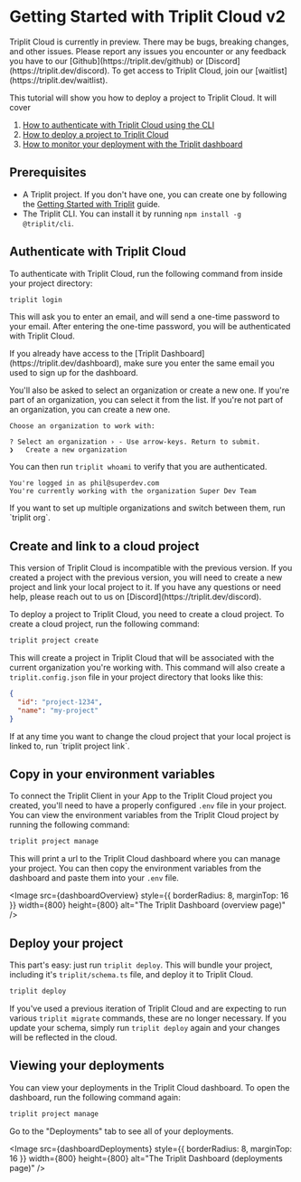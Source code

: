 
# Getting Started with Triplit Cloud v2

<Callout type="warning" emoji="⚠️">
  Triplit Cloud is currently in preview. There may be bugs, breaking changes,
  and other issues. Please report any issues you encounter or any feedback you
  have to our [Github](https://triplit.dev/github) or
  [Discord](https://triplit.dev/discord).
</Callout>
<Callout type="info" emoji="ℹ️">
  To get access to Triplit Cloud, join our
  [waitlist](https://triplit.dev/waitlist).
</Callout>

This tutorial will show you how to deploy a project to Triplit Cloud. It will cover

1. [How to authenticate with Triplit Cloud using the CLI](#authenticate-with-triplit-cloud)
2. [How to deploy a project to Triplit Cloud](#deploy-your-project)
3. [How to monitor your deployment with the Triplit dashboard](#viewing-your-deployments)

## Prerequisites

- A Triplit project. If you don't have one, you can create one by following the
  [Getting Started with Triplit](/getting-started) guide.
- The Triplit CLI. You can install it by running `npm install -g @triplit/cli`.

## Authenticate with Triplit Cloud

To authenticate with Triplit Cloud, run the following command from inside your project directory:

```bash copy
triplit login
```

This will ask you to enter an email, and will send a one-time password to your email. After entering the one-time password, you will be authenticated with Triplit Cloud.

<Callout type="info" emoji="ℹ️">
  If you already have access to the [Triplit
  Dashboard](https://triplit.dev/dashboard), make sure you enter the same email
  you used to sign up for the dashboard.
</Callout>

You'll also be asked to select an organization or create a new one. If you're part of an organization, you can select it from the list. If you're not part of an organization, you can create a new one.

```stdout
Choose an organization to work with:

? Select an organization › - Use arrow-keys. Return to submit.
❯   Create a new organization
```

You can then run `triplit whoami` to verify that you are authenticated.

```
You're logged in as phil@superdev.com
You're currently working with the organization Super Dev Team
```

<Callout type="info" emoji="ℹ️">
  If you want to set up multiple organizations and switch between them, run
  `triplit org`.
</Callout>

## Create and link to a cloud project

<Callout type="warning" emoji="⚠️">
  This version of Triplit Cloud is incompatible with the previous version. If
  you created a project with the previous version, you will need to create a new
  project and link your local project to it. If you have any questions or need
  help, please reach out to us on [Discord](https://triplit.dev/discord).
</Callout>

To deploy a project to Triplit Cloud, you need to create a cloud project. To create a cloud project, run the following command:

```bash copy
triplit project create
```

This will create a project in Triplit Cloud that will be associated with the current organization you're working with. This command will also create a `triplit.config.json` file in your project directory that looks like this:

```json filename="triplit.config.json"
{
  "id": "project-1234",
  "name": "my-project"
}
```

<Callout type="info" emoji="ℹ️">
  If at any time you want to change the cloud project that your local project is
  linked to, run `triplit project link`.
</Callout>

## Copy in your environment variables

To connect the Triplit Client in your App to the Triplit Cloud project you created, you'll need to have a properly configured `.env` file in your project. You can view the environment variables from the Triplit Cloud project by running the following command:

```bash copy
triplit project manage
```

This will print a url to the Triplit Cloud dashboard where you can manage your project. You can then copy the environment variables from the dashboard and paste them into your `.env` file.

<Image
  src={dashboardOverview}
  style={{ borderRadius: 8, marginTop: 16 }}
  width={800}
  height={800}
  alt="The Triplit Dashboard (overview page)"
/>

## Deploy your project

This part's easy: just run `triplit deploy`. This will bundle your project, including it's `triplit/schema.ts` file, and deploy it to Triplit Cloud.

```bash copy
triplit deploy
```

If you've used a previous iteration of Triplit Cloud and are expecting to run
various `triplit migrate` commands, these are no longer necessary. If you update
your schema, simply run `triplit deploy` again and your changes will be
reflected in the cloud.

## Viewing your deployments

You can view your deployments in the Triplit Cloud dashboard. To open the dashboard, run the following command again:

```bash copy
triplit project manage
```

Go to the "Deployments" tab to see all of your deployments.

<Image
  src={dashboardDeployments}
  style={{ borderRadius: 8, marginTop: 16 }}
  width={800}
  height={800}
  alt="The Triplit Dashboard (deployments page)"
/>
